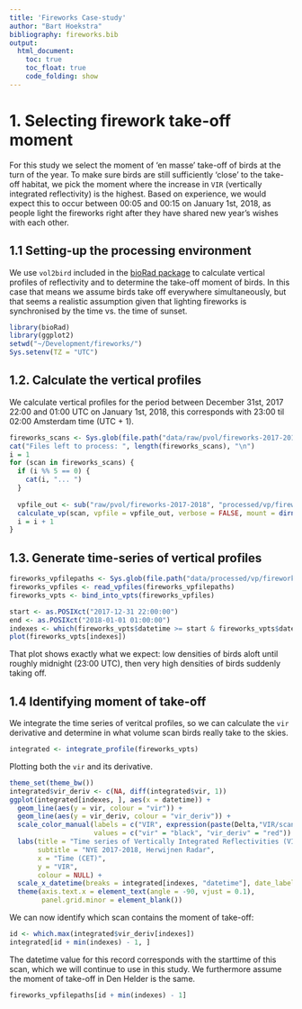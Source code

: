 ```yaml
---
title: 'Fireworks Case-study'
author: "Bart Hoekstra"
bibliography: fireworks.bib
output:
  html_document:
    toc: true
    toc_float: true
    code_folding: show
---
```

# 1. Selecting firework take-off moment

For this study we select the moment of ‘en masse’ take-off of birds at the turn of the year. To make sure birds are still sufficiently ‘close’ to the take-off habitat, we pick the moment where the increase in `VIR` (vertically integrated reflectivity) is the highest. Based on experience, we would expect this to occur between 00:05 and 00:15 on January 1st, 2018, as people light the fireworks right after they have shared new year's wishes with each other.

## 1.1 Setting-up the processing environment

We use `vol2bird` included in the [bioRad package](http://adokter.github.io/bioRad) to calculate vertical profiles of reflectivity and to determine the take-off moment of birds. In this case that means we assume birds take off everywhere simultaneously, but that seems a realistic assumption given that lighting fireworks is synchronised by the time vs. the time of sunset.

```r
library(bioRad)
library(ggplot2)
setwd("~/Development/fireworks/")
Sys.setenv(TZ = "UTC")
```

## 1.2. Calculate the vertical profiles

We calculate vertical profiles for the period between December 31st, 2017 22:00 and 01:00 UTC on January 1st, 2018, this corresponds with 23:00 til 02:00 Amsterdam time (UTC + 1).

```r
fireworks_scans <- Sys.glob(file.path("data/raw/pvol/fireworks-2017-2018", "*NL62*"))
cat("Files left to process: ", length(fireworks_scans), "\n")
i = 1
for (scan in fireworks_scans) {
  if (i %% 5 == 0) {
    cat(i, "... ")
  }
  
  vpfile_out <- sub("raw/pvol/fireworks-2017-2018", "processed/vp/fireworks-2017-2018", scan)
  calculate_vp(scan, vpfile = vpfile_out, verbose = FALSE, mount = dirname(fireworks_scans[1]))
  i = i + 1
}
```

## 1.3. Generate time-series of vertical profiles

```r
fireworks_vpfilepaths <- Sys.glob(file.path("data/processed/vp/fireworks-2017-2018", "*NL61*"))
fireworks_vpfiles <- read_vpfiles(fireworks_vpfilepaths)
fireworks_vpts <- bind_into_vpts(fireworks_vpfiles)
```

```r
start <- as.POSIXct("2017-12-31 22:00:00")
end <- as.POSIXct("2018-01-01 01:00:00")
indexes <- which(fireworks_vpts$datetime >= start & fireworks_vpts$datetime <= end)
plot(fireworks_vpts[indexes])
```

That plot shows exactly what we expect: low densities of birds aloft until roughly midnight (23:00 UTC), then very high densities of birds suddenly taking off.

## 1.4 Identifying moment of take-off

We integrate the time series of veritcal profiles, so we can calculate the `vir` derivative and determine in what volume scan birds really take to the skies.
```r
integrated <- integrate_profile(fireworks_vpts)
```

Plotting both the `vir` and its derivative.
```r
theme_set(theme_bw())
integrated$vir_deriv <- c(NA, diff(integrated$vir, 1))
ggplot(integrated[indexes, ], aes(x = datetime)) + 
  geom_line(aes(y = vir, colour = "vir")) +
  geom_line(aes(y = vir_deriv, colour = "vir_deriv")) +
  scale_color_manual(labels = c("VIR", expression(paste(Delta,"VIR/scan"))),
                     values = c("vir" = "black", "vir_deriv" = "red")) +
  labs(title = "Time series of Vertically Integrated Reflectivities (VIR)",
       subtitle = "NYE 2017-2018, Herwijnen Radar",
       x = "Time (CET)",
       y = "VIR",
       colour = NULL) +
  scale_x_datetime(breaks = integrated[indexes, "datetime"], date_labels = "%H:%M") +
  theme(axis.text.x = element_text(angle = -90, vjust = 0.1),
        panel.grid.minor = element_blank())
```

We can now identify which scan contains the moment of take-off:

```r
id <- which.max(integrated$vir_deriv[indexes])
integrated[id + min(indexes) - 1, ]
```

The datetime value for this record corresponds with the starttime of this scan, which we will continue to use in this study. We furthermore assume the moment of take-off in Den Helder is the same.

```r
fireworks_vpfilepaths[id + min(indexes) - 1]
```

